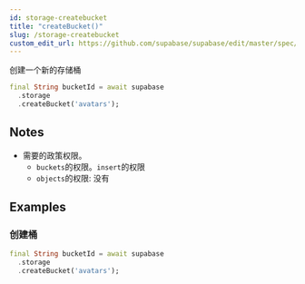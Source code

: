 ```yaml
---
id: storage-createbucket
title: "createBucket()"
slug: /storage-createbucket
custom_edit_url: https://github.com/supabase/supabase/edit/master/spec/supabase_dart_v1.yml
---
```


创建一个新的存储桶


```dart
final String bucketId = await supabase
  .storage
  .createBucket('avatars');
```






## Notes

- 需要的政策权限。
  - `buckets`的权限。`insert`的权限 
  -  `objects`的权限: 没有










## Examples

### 创建桶



```dart
final String bucketId = await supabase
  .storage
  .createBucket('avatars');
```
